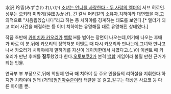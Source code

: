水沢 玲香(みずさわ れいか) 
[[소녀는 언니를 사랑한다 - 두 사람의 엘더]]의 서브  히로인.성우는 오키타 미카게(沖田みかげ).
긴 갈색 머리칼의 소유자.치하야와 대면했을 때,고의적으로 "처음뵙겠습니다"라고 하는 등 치하야를 경계하는 태도를 보인다.[* 엘더가 되고 여러 사건을 해결하는 등 이미 치하야는 유명해질 대로 유명해진 상태였다.]

작품 초반에 [[카미치카 카오리]]가 [[백합]] H를 벌이는 장면이 나오는데,여기에 나오는 후배가 바로 이 분.뒤에 카오리의 정학처분 이벤트 때 다시 카오리와 만나는데,그녀와 만나고 나서 카오리가 치하야에게 말하기를 자신이 레이카한테서 차였다고.(‥)이 이벤트 때 카오리가 만난 후배를 '''질투'''했었다 한다.[[오토보쿠2]]가 본격 [[백합]] 게임이라 불릴 만한 근거가 되는 인물.

연극부 부 부장으로,뒤에 학원제 연극 때 치하야 등 주요 인물들의 리허설을 지휘한다.하지만 치하야야 원래 (거의)[[엄친아]]수준이라 태클을 못 걸고,갈구는 대상은 사요코 등 다른 아이들 뿐.

